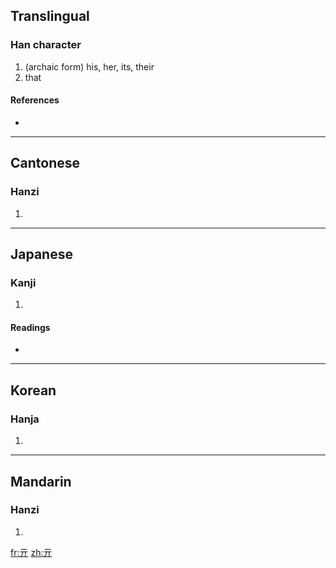 {{also|其}}<!-- may be replaced by zh-forms -->
==Translingual==

===Han character===
{{Han char|rn=7|rad=二|as=02|sn=4|four=1022<sub>1</sub>|canj=一一中 (MML)}}

# (archaic form) his, her, its, their
# that

====References====
* {{Han ref|kx=0086.100|dkj=00256|dj=0178.030|hdz=10010.030|uh=4E93|ud=20115|bh=C951|bd=51537}}

----

==Cantonese==

===Hanzi===
{{yue-hanzi|jyut=|y=kei4}}

# {{defn|Cantonese}}

----

==Japanese==

===Kanji===
{{ja-kanji|grade=|rs=二02}}

# {{defn|Japanese}}

====Readings====
* {{ja-readings|on=[[き]] (ki)|kun=}}

----

==Korean==

===Hanja===
{{ko-hanja|hangeul=기|rv=gi|mr=ki}}

# {{defn|Korean}}

----

==Mandarin==

===Hanzi===
{{cmn-hanzi|pin=[[qí]] ([[qi2]])|wg=ch'i<sup>2</sup>}}

# {{defn|Mandarin}}

[[fr:亓]]
[[zh:亓]]